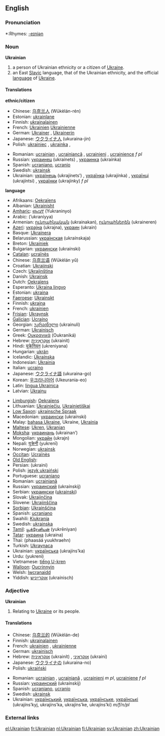 {{interwiktionary|code=uk}}
==English==
{{wikipedia}}

===Pronunciation===
*:Rhymes: [[Rhymes:English:-eɪniən|-eɪniən]]

===Noun===
'''Ukrainian'''

# a person of Ukrainian ethnicity or a citizen of [[Ukraine]].
# an East [[Slavic]] language, that of the Ukrainian ethnicity, and the official [[language]] of [[Ukraine]].

====Translations====
'''ethnic/citizen'''
{{top}}
*Chinese: [[乌克兰人]] (Wūkèlán-rén)
*Estonian: [[ukrainlane]]
*Finnish: [[ukrainalainen]]
*French: [[Ukrainien]] {{m}} [[Ukrainienne]] {{f}} 
*German: [[Ukrainer]] {{m}}, [[Ukrainerin]] {{f}}
*Japanese: [[ウクライナ人]] (ukuraina-jin)
*Polish: [[ukrainiec]] {{m}}, [[ukrainka]] {{f}},
{{mid}}
*Romanian: [[ucrainian]] {{m}}, [[ucrainiancă]] {{f}}, [[ucrainieni]] {{p}}, [[ucrainience]] ''f pl'' 
*Russian: [[украинец]] (ukraínets) {{m}}, [[украинка]] (ukraínka) {{f}}
*Spanish: [[ucraniano]], [[ucranio]]
*Swedish: [[ukrainsk]] 
*Ukrainian: [[українець]] (ukrajínets’) {{m}}, [[українка]] (ukrajínka) {{f}}, [[українці]] (ukrajíntsi) {{p}}, [[українки]] (ukrajínky) ''f pl''
{{bottom}}


'''language'''
{{top}}
*Afrikaans: [[Oekraïens]]
*Albanian: [[Ukrainisht]]
*[[Amharic]]: [[ዩክረኒኛ]] (Yukraninyo)
*Arabic: {{ARchar|[[اوكرانية]]}} (’ukraníyya)
*Armenian: [[ուկրաինական]] (ukrainakan), [[ուկրաիներեն]] (ukraineren)
*[[Azeri]]: [[украјна]] (ukrajna), [[украин]] (ukrain)
*Basque: [[Ukrainera]]
*Belarussian: [[украінская]] (ukraínskaja) {{f}}
*Breton: [[Ukrainiek]]
*Bulgarian: [[украински]] (ukraínski)
*[[Catalan]]: [[ucraïnès]]
*Chinese: [[乌克兰语]] (Wūkèlán yǔ)
*Croatian: [[Ukrajinski]]
*Czech: [[Ukrajinština]]
*Danish: [[Ukrainsk]]
*Dutch: [[Oekraïens]] {{n}}
*Esperanto: [[Ukraina lingvo]]
*Estonian: [[ukraina]]
*[[Faeroese]]: [[Ukrainskt]]
*Finnish: [[ukraina]]
*French: [[ukrainien]] {{m}}
*[[Frisian]]: [[Ukraynsk]]
*[[Galician]]: [[Ucraíno]]
*Georgian: [[უკრაინული]] (ukrainuli)
*German: [[Ukrainisch]] {{n}}
*Greek: [[Ουκρανικά]] (Oukraniká)
*Hebrew: [[אוקראינית|אוּקְרָאִינִית]] (ukrainit)
*Hindi: [[यूक्रेनियन]] (ukreniyana)
*Hungarian: [[ukrán]]
*Icelandic: [[Úkraínska]]
*Indonesian: [[Ukrainia]]
*Italian: [[ucraino]]
*Japanese: [[ウクライナ語]] (ukuraina-go)
*Korean: [[우크라니아어]] (Ukeurania-eo)
*Latin: [[lingua Ukrainica]]
*Latvian: [[Ukraiņu]]
{{mid}}
*[[Limburgish]]: [[Oekraïens]]
*Lithuanian: [[Ukrainiečių]], [[Ukrainietiškai]]
*[[Low Saxon]]: [[ukrainsche Spraak]]
*Macedonian: [[украински]] (ukraínski)
*Malay: [[bahasa Ukraine]], Ukraine, [[Ukrainia]]
*[[Maltese]]: [[Ukren]], [[Ukranjan]]
*[[Moksha]]: [[украинань]] (ukrainan’)
*Mongolian: [[украйн]] (ukrajn)
*Nepali: [[युक्रेनी]] (yukrenī)
*Norwegian: [[ukrainsk]]
*[[Occitan]]: [[Ucraïnès]]
*[[Old English]]: {{IPAchar|[[Ūcrægnisc sprǣc]]}}
*Persian: {{FAchar|[[اوکراینی]]}} (ukraini)
*Polish: [[język ukraiński]] {{m}}
*Portuguese: [[ucraniano]]
*Romanian: [[ucrainiană]] {{f}}
*Russian: [[украинский]] (ukraínskij) {{m}}
*Serbian: [[украински]] ([[ukrainski]])
*Slovak: [[Ukrajinčina]]
*Slovene: [[Ukrajinščina]]
*[[Sorbian]]: [[Ukrainšćina]]
*Spanish: [[ucraniano]]
*Swahili: [[Kiukrania]]
*Swedish: [[ukrainska]]
*[[Tamil]]: [[யூக்ரேனியன்]] (yukrēniyan)
*[[Tatar]]: [[украина]] (ukraina)
*Thai: {{THchar|[[ภาษายูเครน]]}} (phaasáá yuukhraehn)
*Turkish: [[Ukraynaca]]
*Ukrainian: [[українська]] (ukrajíns’ka)
*Urdu: {{URchar|[[یوکراینی|یُوکراینی]]}} (yukreni)
*Vietnamese: [[tiếng U-kren]]
*[[Walloon]]: [[Oucrinnyin]]
*Welsh: [[Iwcranaidd]]
*Yiddish: [[אוקרײַניש]] (ukraínisch)
{{bottom}}

===Adjective===
'''Ukrainian'''

# Relating to [[Ukraine]] or its people.

====Translations====
{{top}}
*Chinese: [[乌克兰的]] (Wūkèlán-de)
*Finnish: [[ukrainalainen]]
*French: [[ukrainien]] {{m}}, [[ukrainienne]] {{f}}
*German: [[ukrainisch]]
*Hebrew: [[אוקראינית]] (ukrainít) {{f}}, [[אוקראיני]] (ukraini) {{m}}
*Japanese: [[ウクライナの]] (ukuraina-no)
*Polish: [[ukraiński]] {{m}}
{{mid}}
*Romanian: [[ucrainian]] {{m}}, [[ucrainiană]] {{f}}, [[ucrainieni]] ''m pl'', [[ucrainiene]] ''f pl''
*Russian: [[украинский]] (ukraínskij)
*Spanish: [[ucraniano]], [[ucranio]]
*Swedish: [[ukrainsk]]
*Ukrainian: [[український]], [[українська]], [[українське]], [[українські]] (ukrajíns’kyj, ukrajíns’ka, ukrajíns’ke, ukrajíns’ki) ''m/f/n/pl''
{{bottom}}

===External links===
{{ethnologue|code=ukr}}
{{websters-online}}

[[el:Ukrainian]]
[[fr:Ukrainian]]
[[nl:Ukrainian]]
[[fi:Ukrainian]]
[[sv:Ukrainian]]
[[zh:Ukrainian]]